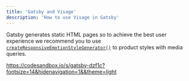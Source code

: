 ```yaml
---
title: 'Gatsby and Visage'
description: 'How to use Visage in Gatsby'
---
```


Gatsby generates static HTML pages so to achieve the best user experience we recommend you to use [`createResponsiveEmotionStyleGenerator()`](/advanced-usage/emotion-responsive-style-generator) to product styles with media queries.

https://codesandbox.io/s/gatsby-dzf1c?fontsize=14&hidenavigation=1&&theme=light

